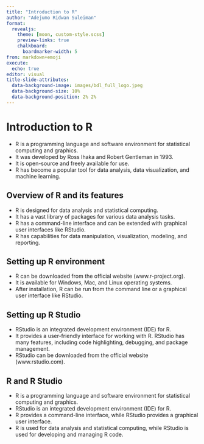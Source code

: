 ```yaml
---
title: "Introduction to R"
author: "Adejumo Ridwan Suleiman"
format: 
  revealjs:
    theme: [moon, custom-style.scss]
    preview-links: true
    chalkboard: 
      boardmarker-width: 5
from: markdown+emoji
execute:
  echo: true
editor: visual
title-slide-attributes: 
  data-background-image: images/bdl_full_logo.jpeg
  data-background-size: 10%
  data-background-position: 2% 2%
---
```


# Introduction to R

- R is a programming language and software environment for statistical computing and graphics.
- It was developed by Ross Ihaka and Robert Gentleman in 1993.
- It is open-source and freely available for use.
- R has become a popular tool for data analysis, data visualization, and machine learning.

## Overview of R and its features

- R is designed for data analysis and statistical computing.
- It has a vast library of packages for various data analysis tasks.
- R has a command-line interface and can be extended with graphical user interfaces like RStudio.
- R has capabilities for data manipulation, visualization, modeling, and reporting.

## Setting up R environment

- R can be downloaded from the official website (www.r-project.org).
- It is available for Windows, Mac, and Linux operating systems.
- After installation, R can be run from the command line or a graphical user interface like RStudio.

## Setting up R Studio

- RStudio is an integrated development environment (IDE) for R.
- It provides a user-friendly interface for working with R.
RStudio has many features, including code highlighting, debugging, and package management.
- RStudio can be downloaded from the official website (www.rstudio.com).

## R and R Studio

- R is a programming language and software environment for statistical computing and graphics.
- RStudio is an integrated development environment (IDE) for R.
- R provides a command-line interface, while RStudio provides a graphical user interface.
- R is used for data analysis and statistical computing, while RStudio is used for developing and managing R code.
















